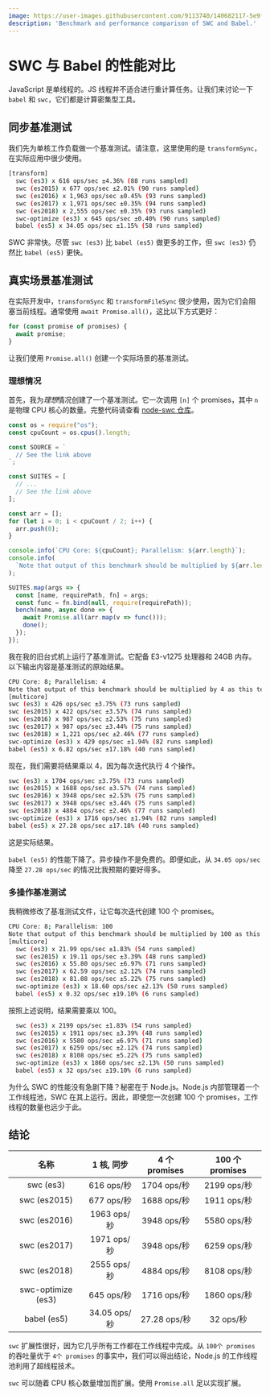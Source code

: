 ```yaml
---
image: https://user-images.githubusercontent.com/9113740/140682117-5e9f460e-c8f1-447c-88a0-e75f80779260.png
description: 'Benchmark and performance comparison of SWC and Babel.'
---
```



# SWC 与 Babel 的性能对比

<Authors date="January 31st, 2020">
  <Author name="DongYoon Kang" link="https://twitter.com/kdy1dev" />
</Authors>

JavaScript 是单线程的。JS 线程并不适合进行重计算任务。让我们来讨论一下 `babel` 和 `swc`，它们都是计算密集型工具。

## 同步基准测试

我们先为单核工作负载做一个基准测试。请注意，这里使用的是 `transformSync`，在实际应用中很少使用。

```sh
[transform]
  swc (es3) x 616 ops/sec ±4.36% (88 runs sampled)
  swc (es2015) x 677 ops/sec ±2.01% (90 runs sampled)
  swc (es2016) x 1,963 ops/sec ±0.45% (93 runs sampled)
  swc (es2017) x 1,971 ops/sec ±0.35% (94 runs sampled)
  swc (es2018) x 2,555 ops/sec ±0.35% (93 runs sampled)
  swc-optimize (es3) x 645 ops/sec ±0.40% (90 runs sampled)
  babel (es5) x 34.05 ops/sec ±1.15% (58 runs sampled)
```

SWC 非常快。尽管 `swc (es3)` 比 `babel (es5)` 做更多的工作，但 `swc (es3)` 仍然比 `babel (es5)` 更快。

## 真实场景基准测试

在实际开发中，`transformSync` 和 `transformFileSync` 很少使用，因为它们会阻塞当前线程。通常使用 `await Promise.all()`，这比以下方式更好：

```js
for (const promise of promises) {
  await promise;
}
```

让我们使用 `Promise.all()` 创建一个实际场景的基准测试。

### 理想情况

首先，我为*理想*情况创建了一个基准测试。它一次调用 `[n]` 个 promises，其中 `n` 是物理 CPU 核心的数量。完整代码请查看 [node-swc 仓库](https://github.com/swc-project/node-swc/blob/bf7718049d67148e2094d0e431d71d4a21993ec7/benches/multicore.js)。

```js
const os = require("os");
const cpuCount = os.cpus().length;

const SOURCE = `
  // See the link above
`;

const SUITES = [
  // ...
  // See the link above
];

const arr = [];
for (let i = 0; i < cpuCount / 2; i++) {
  arr.push(0);
}

console.info(`CPU Core: ${cpuCount}; Parallelism: ${arr.length}`);
console.info(
  `Note that output of this benchmark should be multiplied by ${arr.length} as this test uses Promise.all`
);

SUITES.map(args => {
  const [name, requirePath, fn] = args;
  const func = fn.bind(null, require(requirePath));
  bench(name, async done => {
    await Promise.all(arr.map(v => func()));
    done();
  });
});
```

我在我的旧台式机上运行了基准测试。它配备 E3-v1275 处理器和 24GB 内存。以下输出内容是基准测试的原始结果。

```sh
CPU Core: 8; Parallelism: 4
Note that output of this benchmark should be multiplied by 4 as this test uses Promise.all
[multicore]
swc (es3) x 426 ops/sec ±3.75% (73 runs sampled)
swc (es2015) x 422 ops/sec ±3.57% (74 runs sampled)
swc (es2016) x 987 ops/sec ±2.53% (75 runs sampled)
swc (es2017) x 987 ops/sec ±3.44% (75 runs sampled)
swc (es2018) x 1,221 ops/sec ±2.46% (77 runs sampled)
swc-optimize (es3) x 429 ops/sec ±1.94% (82 runs sampled)
babel (es5) x 6.82 ops/sec ±17.18% (40 runs sampled)
```

现在，我们需要将结果乘以 4，因为每次迭代执行 4 个操作。

```sh
swc (es3) x 1704 ops/sec ±3.75% (73 runs sampled)
swc (es2015) x 1688 ops/sec ±3.57% (74 runs sampled)
swc (es2016) x 3948 ops/sec ±2.53% (75 runs sampled)
swc (es2017) x 3948 ops/sec ±3.44% (75 runs sampled)
swc (es2018) x 4884 ops/sec ±2.46% (77 runs sampled)
swc-optimize (es3) x 1716 ops/sec ±1.94% (82 runs sampled)
babel (es5) x 27.28 ops/sec ±17.18% (40 runs sampled)
```

这是实际结果。

`babel (es5)` 的性能下降了。异步操作不是免费的。即便如此，从 `34.05 ops/sec` 降至 `27.28 ops/sec` 的情况比我预期的要好得多。

### 多操作基准测试

我稍微修改了基准测试文件，让它每次迭代创建 100 个 promises。

```sh
CPU Core: 8; Parallelism: 100
Note that output of this benchmark should be multiplied by 100 as this test uses Promise.all
[multicore]
  swc (es3) x 21.99 ops/sec ±1.83% (54 runs sampled)
  swc (es2015) x 19.11 ops/sec ±3.39% (48 runs sampled)
  swc (es2016) x 55.80 ops/sec ±6.97% (71 runs sampled)
  swc (es2017) x 62.59 ops/sec ±2.12% (74 runs sampled)
  swc (es2018) x 81.08 ops/sec ±5.22% (75 runs sampled)
  swc-optimize (es3) x 18.60 ops/sec ±2.13% (50 runs sampled)
  babel (es5) x 0.32 ops/sec ±19.10% (6 runs sampled)
```

按照上述说明，结果需要乘以 100。

```sh
  swc (es3) x 2199 ops/sec ±1.83% (54 runs sampled)
  swc (es2015) x 1911 ops/sec ±3.39% (48 runs sampled)
  swc (es2016) x 5580 ops/sec ±6.97% (71 runs sampled)
  swc (es2017) x 6259 ops/sec ±2.12% (74 runs sampled)
  swc (es2018) x 8108 ops/sec ±5.22% (75 runs sampled)
  swc-optimize (es3) x 1860 ops/sec ±2.13% (50 runs sampled)
  babel (es5) x 32 ops/sec ±19.10% (6 runs sampled)
```

为什么 SWC 的性能没有急剧下降？秘密在于 Node.js。Node.js 内部管理着一个工作线程池，SWC 在其上运行。因此，即使您一次创建 100 个 promises，工作线程的数量也远少于此。

## 结论

|        名称        |  1 核, 同步  | 4 个 promises | 100 个 promises |
| :----------------: | :----------: | :-----------: | :-------------: |
|     swc (es3)      |  616 ops/秒  |  1704 ops/秒  |   2199 ops/秒   |
|    swc (es2015)    |  677 ops/秒  |  1688 ops/秒  |   1911 ops/秒   |
|    swc (es2016)    | 1963 ops/秒  |  3948 ops/秒  |   5580 ops/秒   |
|    swc (es2017)    | 1971 ops/秒  |  3948 ops/秒  |   6259 ops/秒   |
|    swc (es2018)    | 2555 ops/秒  |  4884 ops/秒  |   8108 ops/秒   |
| swc-optimize (es3) |  645 ops/秒  |  1716 ops/秒  |   1860 ops/秒   |
|    babel (es5)     | 34.05 ops/秒 | 27.28 ops/秒  |    32 ops/秒    |

`swc` 扩展性很好，因为它几乎所有工作都在工作线程中完成。从 `100个 promises` 的吞吐量优于 `4个 promises` 的事实中，我们可以得出结论，Node.js 的工作线程池利用了超线程技术。

`swc` 可以随着 CPU 核心数量增加而扩展。使用 `Promise.all` 足以实现扩展。
